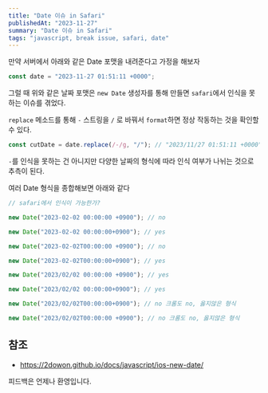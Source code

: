 ```yaml
---
title: "Date 이슈 in Safari"
publishedAt: "2023-11-27"
summary: "Date 이슈 in Safari"
tags: "javascript, break issue, safari, date"
---
```


만약 서버에서 아래와 같은 Date 포맷을 내려준다고 가정을 해보자

```javascript
const date = "2023-11-27 01:51:11 +0000";
```

그럴 때 위와 같은 날짜 포맷은 `new Date` 생성자를 통해 만들면 `safari`에서 인식을 못하는 이슈를 겪었다.

`replace` 메소드를 통해 `-` 스트링을 `/` 로 바꿔서 `format`하면 정상 작동하는 것을 확인할 수 있다.

```javascript
const cutDate = date.replace(/-/g, "/"); // "2023/11/27 01:51:11 +0000"
```

`-`를 인식을 못하는 건 아니지만 다양한 날짜의 형식에 따라 인식 여부가 나뉘는 것으로 추측이 된다.

여러 Date 형식을 종합해보면 아래와 같다

```javascript
// safari에서 인식이 가능한가?

new Date("2023-02-02 00:00:00 +0900"); // no

new Date("2023-02-02 00:00:00+0900"); // yes

new Date("2023-02-02T00:00:00 +0900"); // no

new Date("2023-02-02T00:00:00+0900"); // yes

new Date("2023/02/02 00:00:00 +0900"); // yes

new Date("2023/02/02 00:00:00+0900"); // yes

new Date("2023/02/02T00:00:00+0900"); // no 크롬도 no, 옳지않은 형식

new Date("2023/02/02T00:00:00 +0900"); // no 크롬도 no, 옳지않은 형식
```

## 참조

- https://2dowon.github.io/docs/javascript/ios-new-date/

피드백은 언제나 환영입니다.
